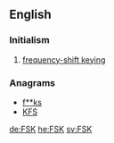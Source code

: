 ==English==

===Initialism===
{{rfc-header|Initialism}}
{{head|en|initialism}}

# [[frequency-shift keying]]

===Anagrams===
* [[f**ks#English|f**ks]] 
* [[KFS#English|KFS]]

[[de:FSK]]
[[he:FSK]]
[[sv:FSK]]